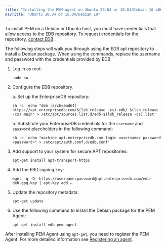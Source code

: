 ```yaml
---
title: "Installing the PEM agent on Ubuntu 20.04 or 18.04/Debian 10 x86"
navTitle: "Ubuntu 20.04 or 18.04/Debian 10"
---
```



To install PEM on a Debian or Ubuntu host, you must have credentials that allow access to the EDB repository. To request credentials for the repository, [contact EDB](https://www.enterprisedb.com/repository-access-request) .

The following steps will walk you through using the EDB apt repository to install a Debian package. When using the commands, replace the username and password with the credentials provided by EDB.

1.  Log in as root:

    ```shell
    sudo su -
    ```

2.  Configure the EDB repository:


    a.  Set up the EnterpriseDB repository:

    ```shell
    sh -c 'echo "deb [arch=amd64] https://apt.enterprisedb.com/$(lsb_release -cs)-edb/ $(lsb_release -cs) main" > /etc/apt/sources.list.d/edb-$(lsb_release -cs).list'
    ```

    b.  Substitute your EnterpriseDB credentials for the `username` and `password` placeholders in the following command:

    ```shell
    sh -c 'echo "machine apt.enterprisedb.com login <username> password <password>" > /etc/apt/auth.conf.d/edb.conf'
    ```

3.  Add support to your system for secure APT repositories:

    ```shell
    apt-get install apt-transport-https
    ```

4.  Add the EBD signing key:

    ```shell
    wget -q -O -https://username:password@apt.enterprisedb.com/edb-deb.gpg.key | apt-key add –
    ```

5.  Update the repository metadata:

    ```shell
    apt-get update
    ```

6.  Use the following command to install the Debian package for the PEM Agent:

    ```shell
    apt-get install edb-pem-agent
    ```

After installing PEM Agent using `apt-get`, you need to register the PEM Agent. For more detailed information see [Registering an agent](../../../registering_agent).

